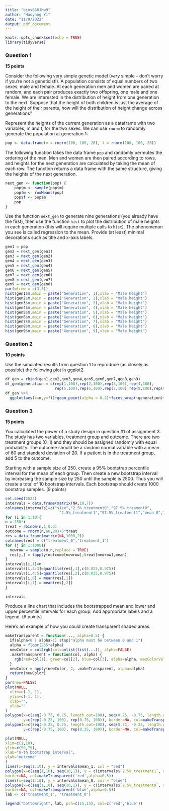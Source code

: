 ```yaml
---
title: "bios6301hw9"
author: "Haoyang Yi"
date: "11/9/2022"
output: pdf_document
---
```


```r
knitr::opts_chunk$set(echo = TRUE)
library(tidyverse)
```

### Question 1 ###

**15 points**

Consider the following very simple genetic model (*very* simple -- don't worry if you're not a geneticist!). A population consists of equal numbers of two sexes: male and female. At each generation men and women are paired at random, and each pair produces exactly two offspring, one male and one female. We are interested in the distribution of height from one generation to the next. Suppose that the height of both children is just the average of the height of their parents, how will the distribution of height change across generations?

Represent the heights of the current generation as a dataframe with two variables, m and f, for the two sexes. We can use `rnorm` to randomly generate the population at generation 1:

```r
pop <- data.frame(m = rnorm(100, 160, 20), f = rnorm(100, 160, 20))
```

The following function takes the data frame `pop` and randomly permutes the ordering of the men. Men and women are then paired according to rows, and heights for the next generation are calculated by taking the mean of each row. The function returns a data frame with the same structure, giving the heights of the next generation.

```r
next_gen <- function(pop) {
    pop$m <- sample(pop$m)
    pop$m <- rowMeans(pop)
    pop$f <- pop$m
    pop
}
```

Use the function `next_gen` to generate nine generations (you already have the first), then use the function `hist` to plot the distribution of male heights in each generation (this will require multiple calls to `hist`). The phenomenon you see is called regression to the mean.  Provide (at least) minimal decorations such as title and x-axis labels.

```r
gen1 = pop
gen2 = next_gen(gen1)
gen3 = next_gen(gen2)
gen4 = next_gen(gen3)
gen5 = next_gen(gen4)
gen6 = next_gen(gen5)
gen7 = next_gen(gen6)
gen8 = next_gen(gen7)
gen9 = next_gen(gen8)
par(mfrow = c(3,3))
hist(gen1$m,main = paste("Generation", 1),xlab = "Male height")
hist(gen2$m,main = paste("Generation", 2),xlab = "Male height")
hist(gen3$m,main = paste("Generation", 3),xlab = "Male height")
hist(gen4$m,main = paste("Generation", 4),xlab = "Male height")
hist(gen5$m,main = paste("Generation", 5),xlab = "Male height")
hist(gen6$m,main = paste("Generation", 6),xlab = "Male height")
hist(gen7$m,main = paste("Generation", 7),xlab = "Male height")
hist(gen8$m,main = paste("Generation", 8),xlab = "Male height")
hist(gen9$m,main = paste("Generation", 9),xlab = "Male height")
```
### Question 2 ###

**10 points**

Use the simulated results from question 1 to reproduce (as closely as possible) the following plot in ggplot2.



```r
df_gen = rbind(gen1,gen2,gen3,gen4,gen5,gen6,gen7,gen8,gen9)
df_gen$generation = c(rep(1,100),rep(2,100),rep(3,100),rep(4,100),
                      rep(5,100),rep(6,100),rep(7,100),rep(8,100),rep(9,100))
df_gen %>%
  ggplot(aes(x=m,y=f))+geom_point(alpha = 0.2)+facet_wrap(~generation)+xlim(c(100,220))+ylim(c(120,200))
```

### Question 3 ###

**15 points**

You calculated the power of a study design in question #1 of assignment 3. The study has two variables, treatment group and outcome. There are two treatment groups (0, 1) and they should be assigned randomly with equal probability. The outcome should be a random normal variable with a mean of 60 and standard deviation of 20. If a patient is in the treatment group, add 5 to the outcome.

Starting with a sample size of 250, create a 95% bootstrap percentile interval for the mean of each group. Then create a new bootstrap interval by increasing the sample size by 250 until the sample is 2500. Thus you will create a total of 10 bootstrap intervals.  Each bootstrap should create 1000 bootstrap samples. (9 points)
```r
set.seed(2022)
intervals = data.frame(matrix(NA,10,7))
colnames(intervals)=c("size","2.5%_treatment0","97.5%_treament0",
                        "2.5%_treatment1","97.5%_treatment1","mean_0","mean_1")
for (i in 1:10){
n = 250*i
treat = rbinom(n,1,0.5)
outcome = rnorm(n,60,20)+5*treat
res = data.frame(matrix(NA,1000,2))
colnames(res) = c("treatment_0","treatment_1")
for (j in 1:1000){
  newrow = sample(n,n,replace = TRUE)
  res[j,] = tapply(outcome[newrow],treat[newrow],mean)
}
intervals[i,1]=n
intervals[i,2:3]=quantile(res[,1],c(0.025,0.975))
intervals[i,4:5]=quantile(res[,2],c(0.025,0.975))
intervals[i,6] = mean(res[,1])
intervals[i,7] = mean(res[,2])
}

intervals

```
Produce a line chart that includes the bootstrapped mean and lower and upper percentile intervals for each group.  Add appropriate labels and a legend. (6 points)


Here's an example of how you could create transparent shaded areas.

```r
makeTransparent = function(..., alpha=0.5) {
  if(alpha<0 | alpha>1) stop("alpha must be between 0 and 1")
  alpha = floor(255*alpha)  
  newColor = col2rgb(col=unlist(list(...)), alpha=FALSE)
  .makeTransparent = function(col, alpha) {
    rgb(red=col[1], green=col[2], blue=col[3], alpha=alpha, maxColorValue=255)
  }
  newColor = apply(newColor, 2, .makeTransparent, alpha=alpha)
  return(newColor)
}
par(new=FALSE)
plot(NULL,
  xlim=c(-1, 1),
  ylim=c(-1, 1),
  xlab="",
  ylab=""
)
polygon(x=c(seq(-0.75, 0.25, length.out=100), seq(0.25, -0.75, length.out=100)),
        y=c(rep(-0.25, 100), rep(0.75, 100)), border=NA, col=makeTransparent('blue',alpha=0.5))
polygon(x=c(seq(-0.25, 0.75, length.out=100), seq(0.75, -0.25, length.out=100)),
        y=c(rep(-0.75, 100), rep(0.25, 100)), border=NA, col=makeTransparent('red',alpha=0.5))
```

```r
plot(NULL,
xlim=c(1,10),
ylim=c(50,75),
xlab="n-th bootstrap interval",
ylab="outcome"
)
lines(x=seq(1:10), y = intervals$mean_1, col = "red")
polygon(x=c(seq(1,10), seq(10,1)), y = c(intervals$`2.5%_treatment1`, rev(intervals$`97.5%_treatment1`)),
border=NA, col=makeTransparent('red',alpha=0.5))
lines(x=seq(1:10), y = intervals$mean_0, col = "blue")
polygon(x=c(seq(1,10), seq(10,1)), y = c(intervals$`2.5%_treatment0`, rev(intervals$`97.5%_treament0`)),
border=NA, col=makeTransparent('blue',alpha=0.5))
lab <- c('treatment_1', 'treatment_0')

legend("bottomright", lab, pch=c(15,15), col=c('red','blue'))

```